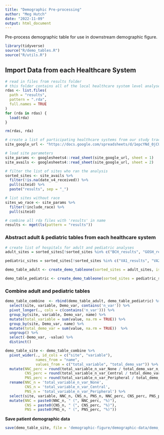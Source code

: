 ```yaml
---
title: "Demographic Pre-processing"
author: "Meg Hutch"
date: "2022-11-09"
output: html_document
---
```


Pre-process demographic table for use in downstream demographic figure.

```r
library(tidyverse)
source("R/demo_tables.R")
source("R/utils.R")
```

## **Import Data from each Healthcare System**

```r
# read in files from results folder 
# this folder contains all of the local healthcare system level analyses
rdas <- list.files(
  path = "results",
  pattern = ".rda",
  full.names = TRUE
)
for (rda in rdas) {
  load(rda)
}

rm(rdas, rda)

# create a list of participating healthcare systems from our study tracking spreadsheet
site_google_url <- "https://docs.google.com/spreadsheets/d/1epcYNd_0jCUMktOHf8mz5v651zy1JALD6PgzobrGWDY/edit?usp=sharing"

# load site parameters
site_params <- googlesheets4::read_sheet(site_google_url, sheet = 1)
site_avails <- googlesheets4::read_sheet(site_google_url, sheet = 2)

# filter the list of sites who ran the analysis
sorted_sites <- site_avails %>%
  filter(!is.na(date_v4_received)) %>%
  pull(siteid) %>%
  paste("results", sep = "_")

# list sites without race
sites_wo_race <- site_params %>%
  filter(!include_race) %>%
  pull(siteid)

# combine all rda files with 'results' in name
results <- mget(ls(pattern = "results"))
```

### **Abstract adult & pediatric tables from each healthcare system**

```r
# create list of hospitals for adult and pediatric analyses
adult_sites = sorted_sites[!sorted_sites %in% c("BCH_results", "GOSH_results")]

pediatric_sites = sorted_sites[!sorted_sites %in% c("VA1_results", "VA2_results", "VA3_results", "VA4_results", "VA5_results")]

demo_table_adult <- create_demo_tableone(sorted_sites = adult_sites, is_pediatric = FALSE)

demo_table_pediatric <- create_demo_tableone(sorted_sites = pediatric_sites, is_pediatric = TRUE)
```

### **Combine adult and pediatric tables**

```r
demo_table_combine  <- rbind(demo_table_adult, demo_table_pediatric) %>% 
  select(site, variable, Demo_var, contains('n_var')) %>% 
  pivot_longer(., cols = c(contains('n_var'))) %>% 
  group_by(site, variable, Demo_var, name) %>% 
  mutate(total_variable = sum(value, na.rm = TRUE)) %>% 
  group_by(site, Demo_var, name) %>% 
  mutate(total_demo_var = sum(value, na.rm = TRUE))  %>% 
  ungroup() %>% 
  select(-Demo_var, -value) %>% 
  distinct()

demo_table_site <- demo_table_combine %>% 
  pivot_wider(., id_cols = c("site", "variable"),  
              names_from = "name", 
              values_from = c("total_variable", "total_demo_var")) %>% 
  mutate(NNC_perc = round(total_variable_n_var_None / total_demo_var_n_var_None * 100,1),
         CNS_perc = round(total_variable_n_var_Central / total_demo_var_n_var_Central * 100,1),
         PNS_perc = round(total_variable_n_var_Peripheral / total_demo_var_n_var_Peripheral * 100,1)) %>% 
  rename(NNC_n = 'total_variable_n_var_None',
         CNS_n = 'total_variable_n_var_Central',
         PNS_n = 'total_variable_n_var_Peripheral') %>% 
  select(site, variable, NNC_n, CNS_n, PNS_n, NNC_perc, CNS_perc, PNS_perc) %>% 
  mutate(NNC = paste0(NNC_n, " (", NNC_perc, "%)"),
         CNS = paste0(CNS_n, " (", CNS_perc, "%)"),
         PNS = paste0(PNS_n, " (", PNS_perc, "%)"))
```

**Save patient demographic data**

```r
save(demo_table_site, file = 'demographic-figure/demographic-data/demo_table_site.rda')
```

